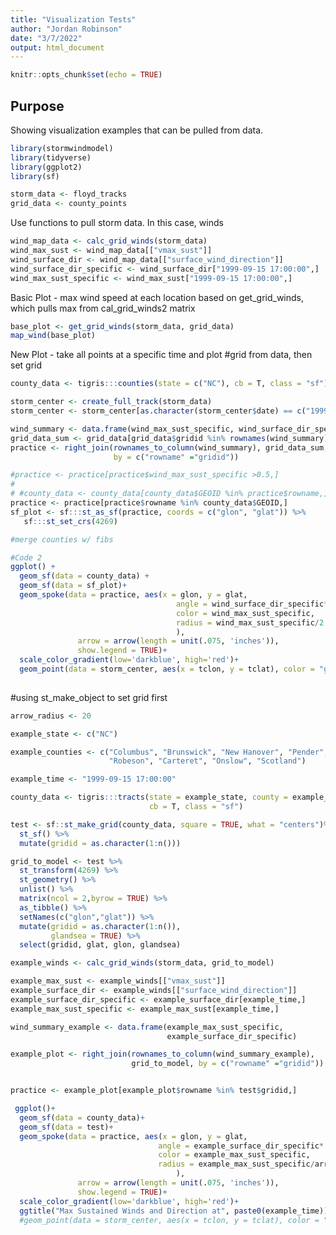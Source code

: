 ```yaml
---
title: "Visualization Tests"
author: "Jordan Robinson"
date: "3/7/2022"
output: html_document
---
```


```r
knitr::opts_chunk$set(echo = TRUE)
```

## Purpose

Showing visualization examples that can be pulled from data.

```r
library(stormwindmodel)
library(tidyverse)
library(ggplot2)
library(sf)

storm_data <- floyd_tracks
grid_data <- county_points
```


Use functions to pull storm data. In this case, winds
```r
wind_map_data <- calc_grid_winds(storm_data)
wind_max_sust <- wind_map_data[["vmax_sust"]]
wind_surface_dir <- wind_map_data[["surface_wind_direction"]]
wind_surface_dir_specific <- wind_surface_dir["1999-09-15 17:00:00",]
wind_max_sust_specific <- wind_max_sust["1999-09-15 17:00:00",]
```

Basic Plot -  max wind speed at each location based on get_grid_winds, which pulls max from cal_grid_winds2 matrix
```r
base_plot <- get_grid_winds(storm_data, grid_data)
map_wind(base_plot)
```

New Plot - take all points at a specific time and plot
#grid from data, then set grid
```r

county_data <- tigris:::counties(state = c("NC"), cb = T, class = "sf")

storm_center <- create_full_track(storm_data)
storm_center <- storm_center[as.character(storm_center$date) == c("1999-09-15 17:00:00"),]

wind_summary <- data.frame(wind_max_sust_specific, wind_surface_dir_specific)
grid_data_sum <- grid_data[grid_data$gridid %in% rownames(wind_summary),]
practice <- right_join(rownames_to_column(wind_summary), grid_data_sum, 
                       by = c("rowname" ="gridid"))

#practice <- practice[practice$wind_max_sust_specific >0.5,]
# 
# #county_data <- county_data[county_data$GEOID %in% practice$rowname,]
practice <- practice[practice$rowname %in% county_data$GEOID,]
sf_plot <- sf:::st_as_sf(practice, coords = c("glon", "glat")) %>% 
   sf:::st_set_crs(4269)

#merge counties w/ fibs

#Code 2
ggplot() + 
  geom_sf(data = county_data) +
  geom_sf(data = sf_plot)+
  geom_spoke(data = practice, aes(x = glon, y = glat,
                                     angle = wind_surface_dir_specific* pi / 180,
                                     color = wind_max_sust_specific,
                                     radius = wind_max_sust_specific/2
                                     ),
               arrow = arrow(length = unit(.075, 'inches')),
               show.legend = TRUE)+
  scale_color_gradient(low='darkblue', high='red')+
  geom_point(data = storm_center, aes(x = tclon, y = tclat), color = "green")
  
```

#using st_make_object to set grid first
```r
arrow_radius <- 20

example_state <- c("NC")

example_counties <- c("Columbus", "Brunswick", "New Hanover", "Pender", "Bladen",
                      "Robeson", "Carteret", "Onslow", "Scotland")

example_time <- "1999-09-15 17:00:00"

county_data <- tigris:::tracts(state = example_state, county = example_counties,
                               cb = T, class = "sf")

test <- sf::st_make_grid(county_data, square = TRUE, what = "centers")%>% 
  st_sf() %>% 
  mutate(gridid = as.character(1:n()))

grid_to_model <- test %>% 
  st_transform(4269) %>%
  st_geometry() %>%
  unlist() %>%
  matrix(ncol = 2,byrow = TRUE) %>%
  as_tibble() %>%
  setNames(c("glon","glat")) %>%
  mutate(gridid = as.character(1:n()),
         glandsea = TRUE) %>%
  select(gridid, glat, glon, glandsea)

example_winds <- calc_grid_winds(storm_data, grid_to_model)

example_max_sust <- example_winds[["vmax_sust"]]
example_surface_dir <- example_winds[["surface_wind_direction"]]
example_surface_dir_specific <- example_surface_dir[example_time,]
example_max_sust_specific <- example_max_sust[example_time,]

wind_summary_example <- data.frame(example_max_sust_specific,
                                   example_surface_dir_specific)

example_plot <- right_join(rownames_to_column(wind_summary_example),
                           grid_to_model, by = c("rowname" ="gridid"))


practice <- example_plot[example_plot$rowname %in% test$gridid,]

 ggplot()+
  geom_sf(data = county_data)+
  geom_sf(data = test)+
  geom_spoke(data = practice, aes(x = glon, y = glat,
                                 angle = example_surface_dir_specific* pi / 180,
                                 color = example_max_sust_specific,
                                 radius = example_max_sust_specific/arrow_radius
                                     ),
               arrow = arrow(length = unit(.075, 'inches')),
               show.legend = TRUE)+
  scale_color_gradient(low='darkblue', high='red')+
  ggtitle("Max Sustained Winds and Direction at", paste0(example_time))
  #geom_point(data = storm_center, aes(x = tclon, y = tclat), color = "green")


```
